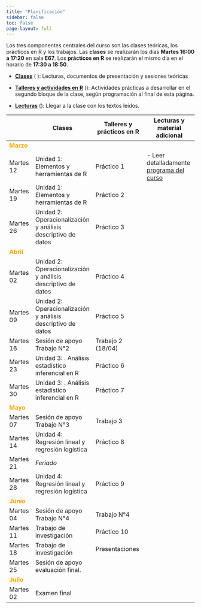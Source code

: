 ```yaml
---
title: "Planificación"
sidebar: false
toc: false
page-layout: full
---
```


Los tres componentes centrales del curso son las clases teóricas, los prácticos en R y los trabajos. Las **clases** se realizarán los días **Martes 16:00 a 17:20** en sala **E67**. Los **prácticos en R** se realizarán el mismo día en el horario de **17:30 a 18:50**.


- [**Clases**]() (<i class="fas fa-chalkboard-teacher"></i> ): Lecturas, documentos de presentación y sesiones teóricas

- [**Talleres y actividades en R**]() (<i class="fas fa-user-edit"></i>): Actividades prácticas a desarrollar en el segundo bloque de la clase, según programación al final de esta página.

- [**Lecturas**]() (<i class="fas fa-book-reader"></i>): Llegar a la clase con los textos leídos.



| |<i class="fas fa-chalkboard-teacher"></i>  Clases  |  <i class="fas fa-user-edit"></i>  Talleres y prácticos en R | <i class="fas fa-book-reader"></i> Lecturas y material adicional
-----|----|-----------|-----------
<font color="orange"> **Marzo** </font> |   |   |
Martes 12 | Unidad 1: Elementos y herramientas de R | Práctico 1 | - Leer detalladamente [programa del curso](syllabus.html)
Martes 19 | Unidad 1: Elementos y herramientas de R | Práctico 2 | 
Martes 26 | Unidad 2: Operacionalización y análisis descriptivo de datos  | Práctico 3 | 
<font color="orange"> **Abril** </font> |   |   |
Martes 02 | Unidad 2: Operacionalización y análisis descriptivo de datos  | Práctico 4 | 
Martes 09 | Unidad 2: Operacionalización y análisis descriptivo de datos  | Práctico 5 |
Martes 16 | Sesión de apoyo Trabajo N°2  | Trabajo 2 (18/04)  |
Martes 23 | Unidad 3: . Análisis estadístico inferencial en R | Práctico 6 |
Martes 30 | Unidad 3: . Análisis estadístico inferencial en R | Práctico 7  |
<font color="orange"> **Mayo** </font> |   |   |
Martes 07 | Sesión de apoyo Trabajo N°3 | Trabajo 3 |
Martes 14 | Unidad 4: Regresión lineal y regresión logística | Práctico 8 | 
Martes 21 | *Feriado* | | |
Martes 28 | Unidad 4: Regresión lineal y regresión logística | Práctico 9 | 
<font color="orange"> **Junio** </font> |   |   |
Martes 04 | Sesión de apoyo Trabajo N°4 | Trabajo N°4  |
Martes 11 | Trabajo de investigación | Práctico 10 |  |
Martes 18 | Trabajo de investigación | Presentaciones  | 
Martes 25 | Sesión de apoyo evaluación final. | | 
<font color="orange"> **Julio** </font> |   |   |
Martes 02 | Examen final  |   | 

